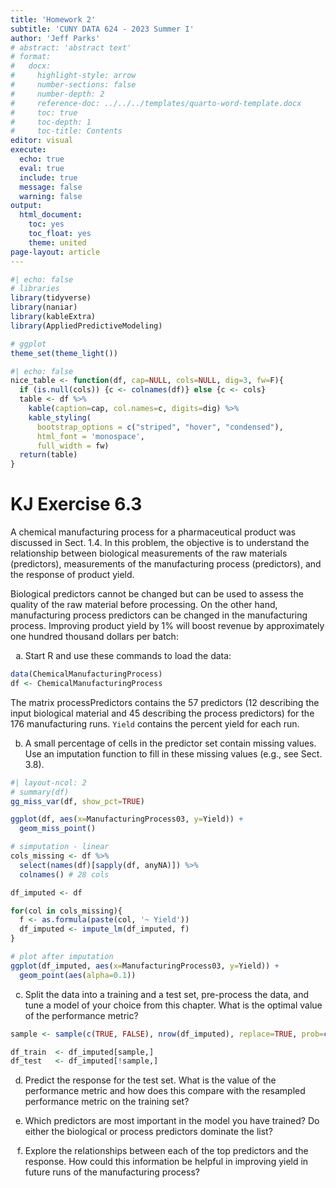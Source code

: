 ```yaml
---
title: 'Homework 2'
subtitle: 'CUNY DATA 624 - 2023 Summer I'
author: 'Jeff Parks'
# abstract: 'abstract text'
# format:
#   docx:
#     highlight-style: arrow
#     number-sections: false
#     number-depth: 2
#     reference-doc: ../../../templates/quarto-word-template.docx
#     toc: true
#     toc-depth: 1
#     toc-title: Contents
editor: visual
execute:
  echo: true
  eval: true
  include: true
  message: false
  warning: false
output:
  html_document:
    toc: yes
    toc_float: yes
    theme: united
page-layout: article
---
```


```r
#| echo: false
# libraries
library(tidyverse)
library(naniar)
library(kableExtra)
library(AppliedPredictiveModeling)

# ggplot
theme_set(theme_light())
```

```r
#| echo: false
nice_table <- function(df, cap=NULL, cols=NULL, dig=3, fw=F){
  if (is.null(cols)) {c <- colnames(df)} else {c <- cols}
  table <- df %>% 
    kable(caption=cap, col.names=c, digits=dig) %>% 
    kable_styling(
      bootstrap_options = c("striped", "hover", "condensed"),
      html_font = 'monospace',
      full_width = fw)
  return(table)
}
```

# KJ Exercise 6.3

A chemical manufacturing process for a pharmaceutical product was discussed in Sect. 1.4. In this problem, the objective is to understand the relationship between biological measurements of the raw materials (predictors), measurements of the manufacturing process (predictors), and the response of product yield. 

Biological predictors cannot be changed but can be used to assess the quality of the raw material before processing. On the other hand, manufacturing process predictors can be changed in the manufacturing process. Improving product yield by 1% will boost revenue by approximately one hundred thousand dollars per batch:

(a) Start R and use these commands to load the data: 

```r
data(ChemicalManufacturingProcess)
df <- ChemicalManufacturingProcess
```

The matrix processPredictors contains the 57 predictors (12 describing the input biological material and 45 describing the process predictors) for the 176 manufacturing runs. `Yield` contains the percent yield for each run.

(b) A small percentage of cells in the predictor set contain missing values. Use an imputation function to fill in these missing values (e.g., see Sect. 3.8).

```r
#| layout-ncol: 2
# summary(df)
gg_miss_var(df, show_pct=TRUE)

ggplot(df, aes(x=ManufacturingProcess03, y=Yield)) +
  geom_miss_point()

# simputation - linear
cols_missing <- df %>%
  select(names(df)[sapply(df, anyNA)]) %>%
  colnames() # 28 cols

df_imputed <- df

for(col in cols_missing){
  f <- as.formula(paste(col, '~ Yield'))
  df_imputed <- impute_lm(df_imputed, f)
}

# plot after imputation
ggplot(df_imputed, aes(x=ManufacturingProcess03, y=Yield)) +
  geom_point(aes(alpha=0.1))
```

(c) Split the data into a training and a test set, pre-process the data, and tune a model of your choice from this chapter. What is the optimal value of the performance metric?

```r
sample <- sample(c(TRUE, FALSE), nrow(df_imputed), replace=TRUE, prob=c(0.85,0.15))

df_train  <- df_imputed[sample,]
df_test   <- df_imputed[!sample,]
```

(d) Predict the response for the test set. What is the value of the performance metric and how does this compare with the resampled performance metric on the training set?

(e) Which predictors are most important in the model you have trained? Do either the biological or process predictors dominate the list?

(f) Explore the relationships between each of the top predictors and the response. How could this information be helpful in improving yield in future runs of the manufacturing process?

